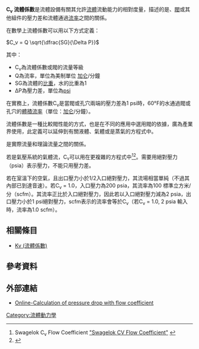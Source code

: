 '''C<sub>v</sub> 流體係數'''是流體設備有關其允許[[流體|流體]]流動能力的相對度量，描述的是{{le|孔穴板|Orifice plate|孔穴}}、[[閥|閥]]或其他組件的壓力差和流體通過[[體積流率|流率]]之間的關係。

在數學上流體係數可以用以下方式定義：

<math>C_v = Q \sqrt{\dfrac{SG}{\Delta P}}</math>

其中：
*C<sub>v</sub>為流體係數或閥的流量等級
*Q為流率，單位為美制單位 [[加仑|加仑]]/分鐘
*SG為流體的[[比重|比重]]，水的比重為1
*ΔP為壓力差，單位為[[磅力每平方英寸|psi]]

在實務上，流體係數C<sub>v</sub>是當閥或孔穴兩端的壓力差為1 psi時，60°F的水通過閥或孔穴的[[體積流率|體積流率]]（單位：[[加仑|加仑]]/分鐘）。

流體係數是一種比較閥性能的方式，也是在不同的應用中選用閥的依據，廣為產業界使用，此定義可以延伸到有關液體、氣體或是蒸氣的方程式中。

{{le|流量係數|Coefficient of discharge}}是實際流量和理論流量之間的關係。

若是氣壓系統的氣體流，C<sub>v</sub>可以用在更複雜的方程式中<ref>Swagelok C<sub>v</sub> Flow Coefficient 
[http://www.swagelok.com/downloads/webcatalogs/EN/MS-06-84.PDF "Swagelok CV Flow Coefficient"] {{Wayback|url=http://www.swagelok.com/downloads/webcatalogs/EN/MS-06-84.PDF |date=20160222050412 }}</ref><ref>{{Cite web |url=http://generant.com/cvcalc.aspx |title="Generant C<sub>v</sub> Calculator" |accessdate=2016-02-18 |archive-date=2016-03-04 |archive-url=https://web.archive.org/web/20160304071632/http://generant.com/cvcalc.aspx |dead-url=no }}</ref>。需要用絕對壓力（psia）表示壓力，不能只用壓力差。

若在室溫下的空氣，且出口壓力小於1/2入口絕對壓力，其流場相當單純（不過其內部已到達音速）。若C<sub>v</sub> = 1.0，入口壓力為200 psia，其流率為100 標準立方米/分（scfm）。其流率正比於入口絕對壓力，因此若以入口絕對壓力減為2 psia，出口壓力小於1 psi絕對壓力，scfm表示的流率會等於C<sub>v</sub>（若C<sub>v</sub> = 1.0, 2 psia 輸入時，流率為1.0 scfm）。

==相關條目==
*[[Kv_(流體係數)|Kv (流體係數)]]

==參考資料==
{{Reflist}}

==外部連結==
*[http://hydraulik.empass.biz/index.html#druckverlustkv_en Online-Calculation of pressure drop with flow coefficient]{{Wayback|url=http://hydraulik.empass.biz/index.html#druckverlustkv_en |date=20160301103919 }}

{{Fluiddynamics-stub}}

{{DEFAULTSORT:Flow Coefficient}}
[[Category:流體動力學|Category:流體動力學]]